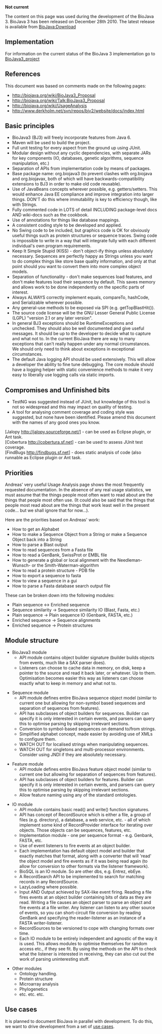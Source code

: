 '''Not current'''

The content on this page was used during the development of the BioJava 3. BioJava 3 has been released on December 28th 2010. The latest release is available from [[BioJava:Download]]


== Implementation ==
For information on the current status of the BioJava 3 implementation go to [[BioJava3_project]]

==References==
This document was based on comments made on the following pages:
* http://biojava.org/wiki/BioJava3_Proposal
* http://biojava.org/wiki/Talk:BioJava3_Proposal
* http://biojava.org/wiki/UsageAnalysis
* http://www.derkholm.net/svn/repos/bjv2/website/docs/index.html

==Basic principles==
* BioJava3 (BJ3) will freely incorporate features from Java 6.
* Maven will be used to build the project.
* Full unit testing for every aspect from the ground up using JUnit.
* Modular design without any cyclic dependencies, with separate JARs for key components (IO, databases, genetic algorithms, sequence manipulation, etc.)
* Separation of APIs from implementation code by means of packages.
* Base package name: org.biojava3 (to prevent clashes with org.biojava and org.biojavax, both of which will have backwards-compatibility extensions to BJ3 in order to make old code reusable).
* Use of JavaBeans concepts wherever possible, e.g. getters/setters. This would enhance Java EE compliance and improve integration into larger things. DON'T do this where immutability is key to efficiency though, like with Strings. 
* Fully commented code in LOTS of detail INCLUDING package-level docs AND wiki-docs such as the cookbook.
* Use of annotations for things like database mappings.
* A consistent coding style to be developed and applied.
* No Swing code to be included, but graphics code is OK for obviously useful things such as protein structures or sequence traces. Swing code is impossible to write in a way that will integrate fully with each different individual's own program requirements.
* Keep It Simple Stupid (KISS) - don't object-ify things unless absolutely necessary. Sequences are perfectly happy as Strings unless you want to do complex things like store base quality information, and only at that point should you want to convert them into more complex object models.
* Separation of functionality - don't make sequences load features, and don't make features load their sequence by default. This saves memory and allows work to be done independently on the specific parts of interest.
* Always ALWAYS correctly implement equals, compareTo, hashCode, and Serializable wherever possible.
* Any general-use methods to be exposed via SPI (e.g. getTopBlastHit()).
* The source code license will be the GNU Lesser General Public License (LGPL) "version 2.1 or any later version".
* In general BJ3 exceptions should be RuntimeExceptions and unchecked. They should also be well documented and give useful messages. It should be up to the developer to decide what to capture and what not to. In the current BioJava there are way to many exceptions that can't really happen under any normal circumstances. We should only need to think about exceptions in exceptional circumstances.
* The default Java logging API should be used extensively. This will allow a developer the ability to fine tune debugging. The core module should have a logging helper with static convenience methods to make it very easy to liberally use logging calls via static imports.

==Compromises and Unfinished bits==
* TestNG was suggested instead of JUnit, but knowledge of this tool is not so widespread and this may impact on quality of testing.
* A tool for analysing comment coverage and coding style was suggested, but none have been identified. Please amend this document with the names of any good ones you know.

[Jalopy http://jalopy.sourceforge.net/] - can be used as Eclipse plugin, or Ant task.<br/>
[Cobertura http://cobertura.sf.net] - can be used to assess JUnit test coverage.<br/>
[FindBugs http://findbugs.sf.net] - does static analysis of code (also runnable as Eclipse plugin or Ant task.

==Priorities==
Andreas' very useful Usage Analysis page shows the most frequently requested documentation. In the absence of any real usage statistics, we must assume that the things people most often want to read about are the things that people most often use. (It could also be said that the things that people most read about are the things that work least well in the present code... but we shall ignore that for now...).

Here are the priorities based on Andreas' work:

* How to get an Alphabet
* How to make a Sequence Object from a String or make a Sequence Object back into a String 
* How to parse a Blast output
* How to read sequences from a Fasta file
* How to read a GenBank, SwissProt or EMBL file
* How to generate a global or local alignment with the Needleman-Wunsch- or the Smith-Waterman-algorithm
* How to read a protein structure - PDB file
* How to export a sequence to fasta
* How to view a sequence in a gui
* How to parse a Fasta database search output file 

These can be broken down into the following modules:

* Plain sequence <-> Enriched sequence
* Sequence similarity -> Sequence similarity IO (Blast, Fasta, etc.)
* Plain sequence -> Plain sequence IO (Genbank, FASTA, etc.)
* Enriched sequence -> Sequence alignments
* Enriched sequence -> Protein structures

==Module structure==

* BioJava3 module
** API module contains object builder signature (builder builds objects from events, much like a SAX parser does).
** Listeners can choose to cache data in memory, on disk, keep a pointer to the source and read it back later, or whatever. Up to them. Optimisation becomes easier this way as listeners can choose exactly what to keep in memory and what not to.

* Sequence module
** API module defines entire BioJava sequence object model (similar to current one but allowing for non-symbol based sequences and separation of sequences from features). 
** API has subclasses of object builders for sequences. Builder can specify it is only interested in certain events, and parsers can query this to optimise parsing by skipping irrelevant sections.
** Conversion to symbol-based sequences on demand to/from strings. 
** Simplified alphabet concept, made easier by avoiding use of XMLs to configure them.
** WATCH OUT for localised strings when manipulating sequences.
** WATCH OUT for singletons and multi-processor environments. Consider using JNDI if they are absolutely necessary.

* Feature module
** API module defines entire BioJava feature object model (similar to current one but allowing for  separation of sequences from features). 
** API has subclasses of object builders for features. Builder can specify it is only interested in certain events, and parsers can query this to optimise parsing by skipping irrelevant sections.
** Allow feature naming using any of the standard ontologies.

* IO module
** API module contains basic read() and write() function signatures.
** API has concept of RecordSource which is either a file, a group of files (e.g. directory), a database, a web service, etc. - all of which implement some kind of RecordProvider interface for iterating over objects. Those objects can be sequences, features, etc.
** Implementation module - one per sequence format - e.g. Genbank, FASTA, etc.
** Use of event listeners to fire events at an object builder.
** Each implementation has default object model and builder that exactly matches that format, along with a converter that will 'read' the object model and fire events as if it was being read again (to allow for conversion to other formats via the listener framework).
** BioSQL is an IO module. So are other dbs, e.g. Entrez, ebEye.
** A RecordSearch API to be implemented to search for matching records in any RecordSource.
** LazyLoading where possible.
** Input AND Output achieved by SAX-like event firing. Reading a file fires events at an object builder containing bits of data as they are read. Writing a file causes an object parser to parse an object and fire events at a file writer. Any listener can listen to any other source of events, so you can short-circuit file conversion by reading GenBank and specifying the reader-listener as an instance of a FASTA writer-listener.
** RecordSources to be versioned to cope with changing formats over time.
** Each IO module to be entirely independent and agnostic of the way it is used. This allows modules to optimise themselves for random access etc., if they see fit. By using the methods on the API to check what the listener is interested in receiving, they can also cut out the work of parsing uninteresting stuff.

* Other modules
** Ontology handling.
** Protein structure
** Microarray analysis
** Phylogenetics
** etc. etc. etc.

== Use cases ==

It is planned to document BioJava in parallel with development. To do this, we want to drive development from a set of [[BioJava 3 Use Cases | use cases]].